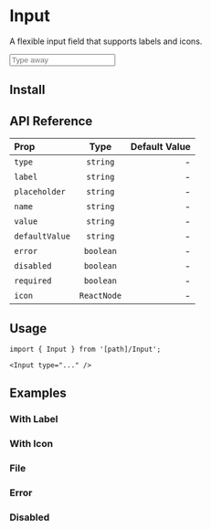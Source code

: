 
# Input

A flexible input field that supports labels and icons.

<Box>
  <Input placeholder="Type away" />
</Box>

## Install

<FileSource path="@/foundations/components/Input" />

## API Reference

| Prop           |    Type     | Default Value |
| :------------- | :---------: | ------------: |
| `type`         |  `string`   |             - |
| `label`        |  `string`   |             - |
| `placeholder`  |  `string`   |             - |
| `name`         |  `string`   |             - |
| `value`        |  `string`   |             - |
| `defaultValue` |  `string`   |             - |
| `error`        |  `boolean`  |             - |
| `disabled`     |  `boolean`  |             - |
| `required`     |  `boolean`  |             - |
| `icon`         | `ReactNode` |             - |

## Usage

```tsx copy
import { Input } from '[path]/Input';
```

```tsx copy
<Input type="..." />
```

## Examples

### With Label

<ComponentPreview path="@/foundations/components/Input/examples/InputWithLabel" />

### With Icon

<ComponentPreview path="@/foundations/components/Input/examples/InputWithIcon" />

### File

<ComponentPreview path="@/foundations/components/Input/examples/InputFile" />

### Error

<ComponentPreview path="@/foundations/components/Input/examples/InputError" />

### Disabled

<ComponentPreview path="@/foundations/components/Input/examples/InputDisabled" />
